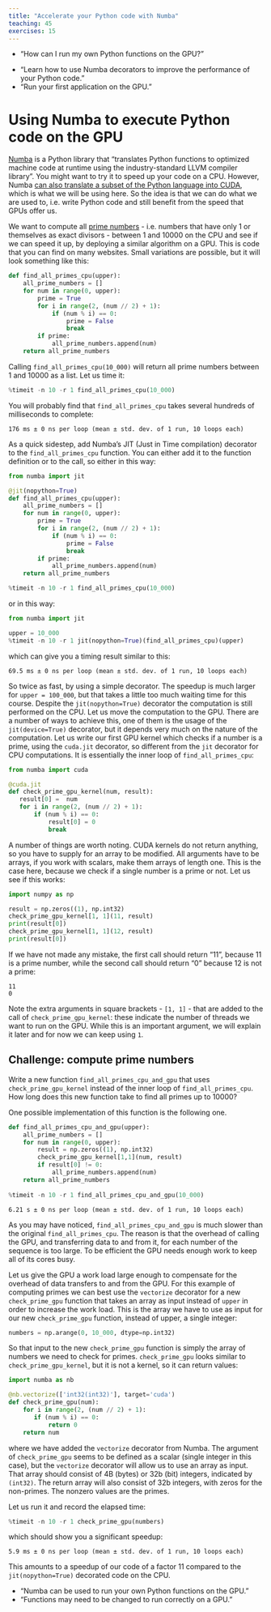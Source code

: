 ```yaml
---
title: "Accelerate your Python code with Numba"
teaching: 45
exercises: 15
---
```


:::::::::::::::::::::::::::::::::::::: questions
- "How can I run my own Python functions on the GPU?"
::::::::::::::::::::::::::::::::::::::

:::::::::::::::::::::::::::::::::::::: objectives
- "Learn how to use Numba decorators to improve the performance of your Python code."
- "Run your first application on the GPU."
::::::::::::::::::::::::::::::::::::::

# Using Numba to execute Python code on the GPU

[Numba](http://numba.pydata.org/) is a Python library that "translates Python functions to optimized machine code at runtime using the industry-standard LLVM compiler library". You might want to try it to speed up your code on a CPU. However, Numba [can also translate a subset of the Python language into CUDA](https://numba.pydata.org/numba-doc/latest/cuda/overview.html), which is what we will be using here. So the idea is that we can do what we are used to, i.e. write Python code and still benefit from the speed that GPUs offer us.

We want to compute all [prime numbers](https://en.wikipedia.org/wiki/Prime_number) - i.e. numbers that have only 1 or themselves as exact divisors - between 1 and 10000 on the CPU and see if we can speed it up, by deploying a similar algorithm on a GPU. 
This is code that you can find on many websites. Small variations are possible, but it will look something like this:

~~~python
def find_all_primes_cpu(upper):
    all_prime_numbers = []
    for num in range(0, upper):
        prime = True
        for i in range(2, (num // 2) + 1):
            if (num % i) == 0:
                prime = False
                break
        if prime:
            all_prime_numbers.append(num)
    return all_prime_numbers
~~~

Calling `find_all_primes_cpu(10_000)` will return all prime numbers between 1 and 10000 as a list. Let us time it:

~~~python
%timeit -n 10 -r 1 find_all_primes_cpu(10_000)
~~~

You will probably find that `find_all_primes_cpu` takes several hundreds of milliseconds to complete:

~~~output
176 ms ± 0 ns per loop (mean ± std. dev. of 1 run, 10 loops each)
~~~

As a quick sidestep, add Numba's JIT (Just in Time compilation) decorator to the `find_all_primes_cpu` function. You can either add it to the function definition or to the call, so either in this way:

~~~python
from numba import jit

@jit(nopython=True)
def find_all_primes_cpu(upper):
    all_prime_numbers = []
    for num in range(0, upper):
        prime = True
        for i in range(2, (num // 2) + 1):
            if (num % i) == 0:
                prime = False
                break
        if prime:
            all_prime_numbers.append(num)
    return all_prime_numbers

%timeit -n 10 -r 1 find_all_primes_cpu(10_000)
~~~

or in this way:

~~~python
from numba import jit

upper = 10_000
%timeit -n 10 -r 1 jit(nopython=True)(find_all_primes_cpu)(upper)
~~~

which can give you a timing result similar to this:

~~~output
69.5 ms ± 0 ns per loop (mean ± std. dev. of 1 run, 10 loops each)
~~~

So twice as fast, by using a simple decorator. The speedup is much larger for `upper = 100_000`, but that takes a little too much waiting time for this course.
Despite the `jit(nopython=True)` decorator the computation is still performed on the CPU.
Let us move the computation to the GPU.
There are a number of ways to achieve this, one of them is the usage of the `jit(device=True)` decorator, but it depends very much on the nature of the computation.
Let us write our first GPU kernel which checks if a number is a prime, using the `cuda.jit` decorator, so different from the `jit` decorator for CPU computations.
It is essentially the inner loop of `find_all_primes_cpu`:

~~~python
from numba import cuda

@cuda.jit
def check_prime_gpu_kernel(num, result):
   result[0] =  num
   for i in range(2, (num // 2) + 1):
       if (num % i) == 0:
           result[0] = 0
           break
~~~

A number of things are worth noting. CUDA kernels do not return anything, so you have to supply for an array to be modified. All arguments have to be arrays, if you work with scalars, make them arrays of length one. This is the case here, because we check if a single number is a prime or not. Let us see if this works:

~~~python
import numpy as np

result = np.zeros((1), np.int32)
check_prime_gpu_kernel[1, 1](11, result)
print(result[0])
check_prime_gpu_kernel[1, 1](12, result)
print(result[0])
~~~

If we have not made any mistake, the first call should return "11", because 11 is a prime number, while the second call should return "0" because 12 is not a prime:

~~~output
11
0
~~~

Note the extra arguments in square brackets - `[1, 1]` - that are added to the call of `check_prime_gpu_kernel`: these indicate the number of threads we want to run on the GPU.
While this is an important argument, we will explain it later and for now we can keep using `1`.

:::::::::::::::::::::::::::::::::::::: challenge
## Challenge: compute prime numbers

Write a new function `find_all_primes_cpu_and_gpu` that uses `check_prime_gpu_kernel` instead of the inner loop of `find_all_primes_cpu`.
How long does this new function take to find all primes up to 10000?

::::::::::::::::::::::::::::::::::::: solution

One possible implementation of this function is the following one.

~~~python
def find_all_primes_cpu_and_gpu(upper):
    all_prime_numbers = []
    for num in range(0, upper):
        result = np.zeros((1), np.int32)
        check_prime_gpu_kernel[1,1](num, result)
        if result[0] != 0:
            all_prime_numbers.append(num)
    return all_prime_numbers
   
%timeit -n 10 -r 1 find_all_primes_cpu_and_gpu(10_000)
~~~

~~~output
6.21 s ± 0 ns per loop (mean ± std. dev. of 1 run, 10 loops each)
~~~

As you may have noticed, `find_all_primes_cpu_and_gpu` is much slower than the original `find_all_primes_cpu`.
The reason is that the overhead of calling the GPU, and transferring data to and from it, for each number of the sequence is too large.
To be efficient the GPU needs enough work to keep all of its cores busy.
:::::::::::::::::::::::::::::::::::::
::::::::::::::::::::::::::::::::::::::

Let us give the GPU a work load large enough to compensate for the overhead of data transfers to and from the GPU. For this example of computing primes we can best use the `vectorize` decorator for a new `check_prime_gpu` function that takes an array as input instead of `upper` in order to increase the work load. This is the array we have to use as input for our new `check_prime_gpu` function, instead of upper, a single integer:

~~~python
numbers = np.arange(0, 10_000, dtype=np.int32)
~~~

So that input to the new `check_prime_gpu` function is simply the array of numbers we need to check for primes. `check_prime_gpu` looks similar to `check_prime_gpu_kernel`, but it is not a kernel, so it can return values:

~~~python
import numba as nb

@nb.vectorize(['int32(int32)'], target='cuda')
def check_prime_gpu(num):
    for i in range(2, (num // 2) + 1):
       if (num % i) == 0:
           return 0
    return num
~~~

where we have added the `vectorize` decorator from Numba. The argument of `check_prime_gpu` seems to be defined as a scalar (single integer in this case), but the `vectorize` decorator will allow us to use an array as input. That array should consist of 4B (bytes) or 32b (bit) integers, indicated by `(int32)`. The return array will also consist of 32b integers, with zeros for the non-primes. The nonzero values are the primes. 

Let us run it and record the elapsed time:

~~~python
%timeit -n 10 -r 1 check_prime_gpu(numbers)
~~~

which should show you a significant speedup:

~~~output
5.9 ms ± 0 ns per loop (mean ± std. dev. of 1 run, 10 loops each)
~~~

This amounts to a speedup of our code of a factor 11 compared to the `jit(nopython=True)` decorated code on the CPU.

:::::::::::::::::::::::::::::::::::::: keypoints
- "Numba can be used to run your own Python functions on the GPU."
- "Functions may need to be changed to run correctly on a GPU."
::::::::::::::::::::::::::::::::::::::
